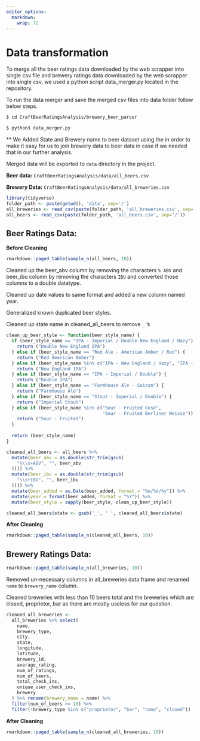 ```yaml
---
editor_options: 
  markdown: 
    wrap: 72
---
```


# Data transformation

To merge all the beer ratings data downloaded by the web scrapper into
single csv file and brewery ratings data downloaded by the web scrapper
into single csv, we used a python script data_merger.py located in the
repository.

To run the data merger and save the merged csv files into data folder
follow below steps.

``` .bash
$ cd CraftBeerRatingsAnalysis/brewery_beer_parser

$ python3 data_merger.py
```

\*\* We Added State and Brewery name to beer dataset using the in order
to make it easy for us to join brewery data to beer data in case if we
needed that in our further analysis.

Merged data will be exported to `data` directory in the project.

**Beer data:** `CraftBeerRatingsAnalysis/data/all_beers.csv`

**Brewery Data:** `CraftBeerRatingsAnalysis/data/all_breweries.csv`

```r
library(tidyverse)
folder_path <- paste(getwd(), 'data', sep='/')
all_breweries <- read_csv(paste(folder_path, 'all_breweries.csv', sep='/'))
all_beers <- read_csv(paste(folder_path, 'all_beers.csv', sep='/'))
```

## Beer Ratings Data:

**Before Cleaning**

```r
rmarkdown::paged_table(sample_n(all_beers, 10))
```

Cleaned up the beer_abv column by removing the characters `% ABV` and
beer_ibu column by removing the characters `IBU` and converted those
columns to a double datatype.

Cleaned up date values to same format and added a new column named year.

Generalized known duplicated beer styles.

Cleaned up state name in cleaned_all_beers to remove `_` 's

```r
clean_up_beer_style <- function(beer_style_name) {
  if (beer_style_name == "IPA - Imperial / Double New England / Hazy") {
    return ("Double New England IPA")
  } else if (beer_style_name == "Red Ale - American Amber / Red") {
    return ("Red American Amber")
  } else if (beer_style_name %in% c("IPA - New England / Hazy", "IPA - New England")) {
    return ("New England IPA")
  } else if (beer_style_name == "IPA - Imperial / Double") {
    return ("Double IPA")
  } else if (beer_style_name == "Farmhouse Ale - Saison") {
    return ("Farmhouse Ale")
  } else if (beer_style_name == "Stout - Imperial / Double") {
    return ("Imperial Stout")
  } else if (beer_style_name %in% c("Sour - Fruited Gose",
                                    "Sour - Fruited Berliner Weisse")) {
    return ("Sour - Fruited")
  }
  
  return (beer_style_name)
}

cleaned_all_beers <- all_beers %>%
  mutate(beer_abv = as.double(str_trim(gsub(
    "%\\s+ABV", "", beer_abv
  )))) %>%
  mutate(beer_ibu = as.double(str_trim(gsub(
    "\\s+IBU", "", beer_ibu
  )))) %>%
  mutate(beer_added = as.Date(beer_added, format = "%m/%d/%y")) %>%
  mutate(year = format(beer_added, format = "%Y")) %>%
  mutate(beer_style = sapply(beer_style, clean_up_beer_style))

cleaned_all_beers$state <- gsub('_', ' ', cleaned_all_beers$state)
```

**After Cleaning**

```r
rmarkdown::paged_table(sample_n(cleaned_all_beers, 10))
```

## Brewery Ratings Data:

```r
rmarkdown::paged_table(sample_n(all_breweries, 10))
```

Removed un-necessary columns in all_breweries data frame and renamed
`name` to `brewery_name` column.

Cleaned breweries with less than 10 beers total and the breweries which
are closed, proprietor, bar as there are mostly useless for our
question.

```r
cleaned_all_breweries <-
  all_breweries %>% select(
    name,
    brewery_type,
    city,
    state,
    longitude,
    latitude,
    brewery_id,
    average_rating,
    num_of_ratings,
    num_of_beers,
    total_check_ins,
    unique_user_check_ins,
    brewery
  ) %>% rename(brewery_name = name) %>%
  filter(num_of_beers >= 10) %>% 
  filter(!brewery_type %in% c("proprietor", "bar", "nano", "closed"))
```

**After Cleaning**

```r
rmarkdown::paged_table(sample_n(cleaned_all_breweries, 10))
```
